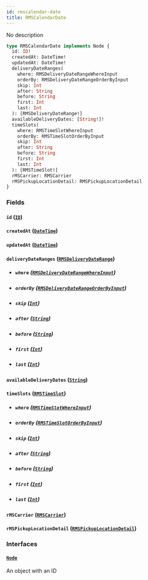 ```yaml
---
id: rmscalendar-date
title: RMSCalendarDate
---
```


No description

```graphql
type RMSCalendarDate implements Node {
  id: ID!
  createdAt: DateTime!
  updatedAt: DateTime!
  deliveryDateRanges(
    where: RMSDeliveryDateRangeWhereInput
    orderBy: RMSDeliveryDateRangeOrderByInput
    skip: Int
    after: String
    before: String
    first: Int
    last: Int
  ): [RMSDeliveryDateRange!]
  availableDeliveryDates: [String!]!
  timeSlots(
    where: RMSTimeSlotWhereInput
    orderBy: RMSTimeSlotOrderByInput
    skip: Int
    after: String
    before: String
    first: Int
    last: Int
  ): [RMSTimeSlot!]
  rMSCarrier: RMSCarrier
  rMSPickupLocationDetail: RMSPickupLocationDetail
}
```

### Fields

#### `id` ([`ID`](../rate-manager-service/scalars/id))

#### `createdAt` ([`DateTime`](../rate-manager-service/scalars/date-time))

#### `updatedAt` ([`DateTime`](../rate-manager-service/scalars/date-time))

#### `deliveryDateRanges` ([`RMSDeliveryDateRange`](../rate-manager-service/objects/rmsdelivery-date-range))

- ##### `where` ([`RMSDeliveryDateRangeWhereInput`](../rate-manager-service/inputs/rmsdelivery-date-range-where-input))

- ##### `orderBy` ([`RMSDeliveryDateRangeOrderByInput`](../rate-manager-service/enums/rmsdelivery-date-range-order-by-input))

- ##### `skip` ([`Int`](../rate-manager-service/scalars/int))

- ##### `after` ([`String`](../rate-manager-service/scalars/string))

- ##### `before` ([`String`](../rate-manager-service/scalars/string))

- ##### `first` ([`Int`](../rate-manager-service/scalars/int))

- ##### `last` ([`Int`](../rate-manager-service/scalars/int))

#### `availableDeliveryDates` ([`String`](../rate-manager-service/scalars/string))

#### `timeSlots` ([`RMSTimeSlot`](../rate-manager-service/objects/rmstime-slot))

- ##### `where` ([`RMSTimeSlotWhereInput`](../rate-manager-service/inputs/rmstime-slot-where-input))

- ##### `orderBy` ([`RMSTimeSlotOrderByInput`](../rate-manager-service/enums/rmstime-slot-order-by-input))

- ##### `skip` ([`Int`](../rate-manager-service/scalars/int))

- ##### `after` ([`String`](../rate-manager-service/scalars/string))

- ##### `before` ([`String`](../rate-manager-service/scalars/string))

- ##### `first` ([`Int`](../rate-manager-service/scalars/int))

- ##### `last` ([`Int`](../rate-manager-service/scalars/int))

#### `rMSCarrier` ([`RMSCarrier`](../rate-manager-service/objects/rmscarrier))

#### `rMSPickupLocationDetail` ([`RMSPickupLocationDetail`](../rate-manager-service/objects/rmspickup-location-detail))

### Interfaces

#### [`Node`](../rate-manager-service/interfaces/node)

An object with an ID
